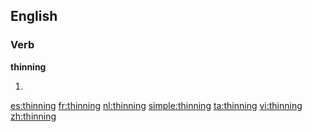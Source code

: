 ==English==

===Verb===
'''thinning'''

# {{present participle of|[[thin]]}}

[[es:thinning]]
[[fr:thinning]]
[[nl:thinning]]
[[simple:thinning]]
[[ta:thinning]]
[[vi:thinning]]
[[zh:thinning]]